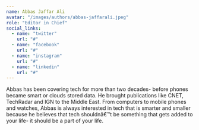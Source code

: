 ```yaml
---
name: Abbas Jaffar Ali
avatar: "/images/authors/abbas-jaffarali.jpeg"
role: "Editor in Chief"
social_links:
  - name: "twitter"
    url: "#"
  - name: "facebook"
    url: "#"
  - name: "instagram"
    url: "#"
  - name: "linkedin"
    url: "#"
---
```


Abbas has been covering tech for more than two decades- before phones became smart or clouds stored data. He brought publications like CNET, TechRadar and IGN to the Middle East. From computers to mobile phones and watches, Abbas is always interested in tech that is smarter and smaller because he believes that tech shouldnâ€™t be something that gets added to your life- it should be a part of your life.